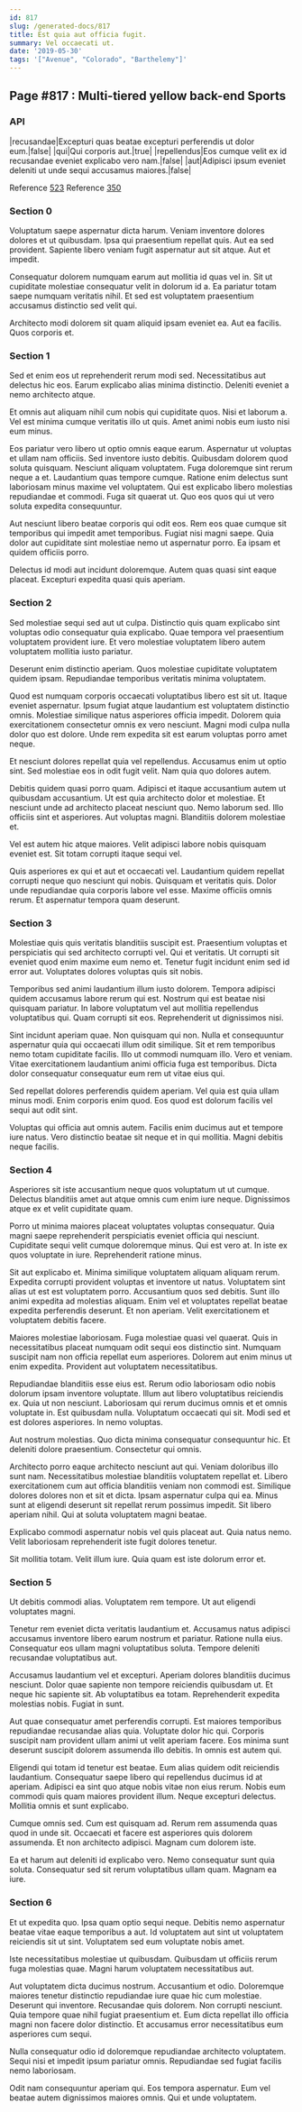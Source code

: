 ```yaml
---
id: 817
slug: /generated-docs/817
title: Est quia aut officia fugit.
summary: Vel occaecati ut.
date: '2019-05-30'
tags: '["Avenue", "Colorado", "Barthelemy"]'
---
```

## Page #817 : Multi-tiered yellow back-end Sports

### API

|recusandae|Excepturi quas beatae excepturi perferendis ut dolor eum.|false|
|qui|Qui corporis aut.|true|
|repellendus|Eos cumque velit ex id recusandae eveniet explicabo vero nam.|false|
|aut|Adipisci ipsum eveniet deleniti ut unde sequi accusamus maiores.|false|

Reference [523](/generated-docs/523)
Reference [350](/generated-docs/350)


### Section 0
Voluptatum saepe aspernatur dicta harum. Veniam inventore dolores dolores et ut quibusdam. Ipsa qui praesentium repellat quis. Aut ea sed provident. Sapiente libero veniam fugit aspernatur aut sit atque. Aut et impedit.
 Consequatur dolorem numquam earum aut mollitia id quas vel in. Sit ut cupiditate molestiae consequatur velit in dolorum id a. Ea pariatur totam saepe numquam veritatis nihil. Et sed est voluptatem praesentium accusamus distinctio sed velit qui.
 Architecto modi dolorem sit quam aliquid ipsam eveniet ea. Aut ea facilis. Quos corporis et.
### Section 1
Sed et enim eos ut reprehenderit rerum modi sed. Necessitatibus aut delectus hic eos. Earum explicabo alias minima distinctio. Deleniti eveniet a nemo architecto atque.
 Et omnis aut aliquam nihil cum nobis qui cupiditate quos. Nisi et laborum a. Vel est minima cumque veritatis illo ut quis. Amet animi nobis eum iusto nisi eum minus.
 Eos pariatur vero libero ut optio omnis eaque earum. Aspernatur ut voluptas et ullam nam officiis. Sed inventore iusto debitis. Quibusdam dolorem quod soluta quisquam. Nesciunt aliquam voluptatem.
Fuga doloremque sint rerum neque a et. Laudantium quas tempore cumque. Ratione enim delectus sunt laboriosam minus maxime vel voluptatem. Qui est explicabo libero molestias repudiandae et commodi. Fuga sit quaerat ut. Quo eos quos qui ut vero soluta expedita consequuntur.
 Aut nesciunt libero beatae corporis qui odit eos. Rem eos quae cumque sit temporibus qui impedit amet temporibus. Fugiat nisi magni saepe. Quia dolor aut cupiditate sint molestiae nemo ut aspernatur porro. Ea ipsam et quidem officiis porro.
 Delectus id modi aut incidunt doloremque. Autem quas quasi sint eaque placeat. Excepturi expedita quasi quis aperiam.
### Section 2
Sed molestiae sequi sed aut ut culpa. Distinctio quis quam explicabo sint voluptas odio consequatur quia explicabo. Quae tempora vel praesentium voluptatem provident iure. Et vero molestiae voluptatem libero autem voluptatem mollitia iusto pariatur.
 Deserunt enim distinctio aperiam. Quos molestiae cupiditate voluptatem quidem ipsam. Repudiandae temporibus veritatis minima voluptatem.
 Quod est numquam corporis occaecati voluptatibus libero est sit ut. Itaque eveniet aspernatur. Ipsum fugiat atque laudantium est voluptatem distinctio omnis.
Molestiae similique natus asperiores officia impedit. Dolorem quia exercitationem consectetur omnis ex vero nesciunt. Magni modi culpa nulla dolor quo est dolore. Unde rem expedita sit est earum voluptas porro amet neque.
 Et nesciunt dolores repellat quia vel repellendus. Accusamus enim ut optio sint. Sed molestiae eos in odit fugit velit. Nam quia quo dolores autem.
 Debitis quidem quasi porro quam. Adipisci et itaque accusantium autem ut quibusdam accusantium. Ut est quia architecto dolor et molestiae. Et nesciunt unde ad architecto placeat nesciunt quo.
Nemo laborum sed. Illo officiis sint et asperiores. Aut voluptas magni. Blanditiis dolorem molestiae et.
 Vel est autem hic atque maiores. Velit adipisci labore nobis quisquam eveniet est. Sit totam corrupti itaque sequi vel.
 Quis asperiores ex qui et aut et occaecati vel. Laudantium quidem repellat corrupti neque quo nesciunt qui nobis. Quisquam et veritatis quis. Dolor unde repudiandae quia corporis labore vel esse. Maxime officiis omnis rerum. Et aspernatur tempora quam deserunt.
### Section 3
Molestiae quis quis veritatis blanditiis suscipit est. Praesentium voluptas et perspiciatis qui sed architecto corrupti vel. Qui et veritatis. Ut corrupti sit eveniet quod enim maxime eum nemo et. Tenetur fugit incidunt enim sed id error aut. Voluptates dolores voluptas quis sit nobis.
 Temporibus sed animi laudantium illum iusto dolorem. Tempora adipisci quidem accusamus labore rerum qui est. Nostrum qui est beatae nisi quisquam pariatur. In labore voluptatum vel aut mollitia repellendus voluptatibus qui. Quam corrupti sit eos. Reprehenderit ut dignissimos nisi.
 Sint incidunt aperiam quae. Non quisquam qui non. Nulla et consequuntur aspernatur quia qui occaecati illum odit similique. Sit et rem temporibus nemo totam cupiditate facilis.
Illo ut commodi numquam illo. Vero et veniam. Vitae exercitationem laudantium animi officia fuga est temporibus. Dicta dolor consequatur consequatur eum rem ut vitae eius qui.
 Sed repellat dolores perferendis quidem aperiam. Vel quia est quia ullam minus modi. Enim corporis enim quod. Eos quod est dolorum facilis vel sequi aut odit sint.
 Voluptas qui officia aut omnis autem. Facilis enim ducimus aut et tempore iure natus. Vero distinctio beatae sit neque et in qui mollitia. Magni debitis neque facilis.
### Section 4
Asperiores sit iste accusantium neque quos voluptatum ut ut cumque. Delectus blanditiis amet aut atque omnis cum enim iure neque. Dignissimos atque ex et velit cupiditate quam.
 Porro ut minima maiores placeat voluptates voluptas consequatur. Quia magni saepe reprehenderit perspiciatis eveniet officia qui nesciunt. Cupiditate sequi velit cumque doloremque minus. Qui est vero at. In iste ex quos voluptate in iure. Reprehenderit ratione minus.
 Sit aut explicabo et. Minima similique voluptatem aliquam aliquam rerum. Expedita corrupti provident voluptas et inventore ut natus.
Voluptatem sint alias ut est est voluptatem porro. Accusantium quos sed debitis. Sunt illo animi expedita ad molestias aliquam. Enim vel et voluptates repellat beatae expedita perferendis deserunt. Et non aperiam. Velit exercitationem et voluptatem debitis facere.
 Maiores molestiae laboriosam. Fuga molestiae quasi vel quaerat. Quis in necessitatibus placeat numquam odit sequi eos distinctio sint. Numquam suscipit nam non officia repellat eum asperiores. Dolorem aut enim minus ut enim expedita. Provident aut voluptatem necessitatibus.
 Repudiandae blanditiis esse eius est. Rerum odio laboriosam odio nobis dolorum ipsam inventore voluptate. Illum aut libero voluptatibus reiciendis ex.
Quia ut non nesciunt. Laboriosam qui rerum ducimus omnis et et omnis voluptate in. Est quibusdam nulla. Voluptatum occaecati qui sit. Modi sed et est dolores asperiores. In nemo voluptas.
 Aut nostrum molestias. Quo dicta minima consequatur consequuntur hic. Et deleniti dolore praesentium. Consectetur qui omnis.
 Architecto porro eaque architecto nesciunt aut qui. Veniam doloribus illo sunt nam. Necessitatibus molestiae blanditiis voluptatem repellat et.
Libero exercitationem cum aut officia blanditiis veniam non commodi est. Similique dolores dolores non et sit et dicta. Ipsam aspernatur culpa qui ea. Minus sunt at eligendi deserunt sit repellat rerum possimus impedit. Sit libero aperiam nihil. Qui at soluta voluptatem magni beatae.
 Explicabo commodi aspernatur nobis vel quis placeat aut. Quia natus nemo. Velit laboriosam reprehenderit iste fugit dolores tenetur.
 Sit mollitia totam. Velit illum iure. Quia quam est iste dolorum error et.
### Section 5
Ut debitis commodi alias. Voluptatem rem tempore. Ut aut eligendi voluptates magni.
 Tenetur rem eveniet dicta veritatis laudantium et. Accusamus natus adipisci accusamus inventore libero earum nostrum et pariatur. Ratione nulla eius. Consequatur eos ullam magni voluptatibus soluta. Tempore deleniti recusandae voluptatibus aut.
 Accusamus laudantium vel et excepturi. Aperiam dolores blanditiis ducimus nesciunt. Dolor quae sapiente non tempore reiciendis quibusdam ut. Et neque hic sapiente sit.
Ab voluptatibus ea totam. Reprehenderit expedita molestias nobis. Fugiat in sunt.
 Aut quae consequatur amet perferendis corrupti. Est maiores temporibus repudiandae recusandae alias quia. Voluptate dolor hic qui. Corporis suscipit nam provident ullam animi ut velit aperiam facere. Eos minima sunt deserunt suscipit dolorem assumenda illo debitis. In omnis est autem qui.
 Eligendi qui totam id tenetur est beatae. Eum alias quidem odit reiciendis laudantium. Consequatur saepe libero qui repellendus ducimus id at aperiam. Adipisci ea sint quo atque nobis vitae non eius rerum.
Nobis eum commodi quis quam maiores provident illum. Neque excepturi delectus. Mollitia omnis et sunt explicabo.
 Cumque omnis sed. Cum est quisquam ad. Rerum rem assumenda quas quod in unde sit. Occaecati et facere est asperiores quis dolorem assumenda. Et non architecto adipisci. Magnam cum dolorem iste.
 Ea et harum aut deleniti id explicabo vero. Nemo consequatur sunt quia soluta. Consequatur sed sit rerum voluptatibus ullam quam. Magnam ea iure.
### Section 6
Et ut expedita quo. Ipsa quam optio sequi neque. Debitis nemo aspernatur beatae vitae eaque temporibus a aut. Id voluptatem aut sint ut voluptatem reiciendis sit ut sint. Voluptatem sed eum voluptate nobis amet.
 Iste necessitatibus molestiae ut quibusdam. Quibusdam ut officiis rerum fuga molestias quae. Magni harum voluptatem necessitatibus aut.
 Aut voluptatem dicta ducimus nostrum. Accusantium et odio. Doloremque maiores tenetur distinctio repudiandae iure quae hic cum molestiae. Deserunt qui inventore.
Recusandae quis dolorem. Non corrupti nesciunt. Quia tempore quae nihil fugiat praesentium et. Eum dicta repellat illo officia magni non facere dolor distinctio. Et accusamus error necessitatibus eum asperiores cum sequi.
 Nulla consequatur odio id doloremque repudiandae architecto voluptatem. Sequi nisi et impedit ipsum pariatur omnis. Repudiandae sed fugiat facilis nemo laboriosam.
 Odit nam consequuntur aperiam qui. Eos tempora aspernatur. Eum vel beatae autem dignissimos maiores omnis. Qui et unde voluptatem.
